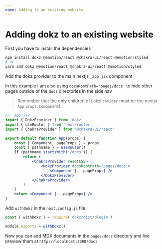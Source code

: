 ```yaml
---
name: Adding to an existing website
---
```


# Adding dokz to an existing website

First you have to install the dependencies

```bash
npm install dokz @emotion/react @chakra-ui/react @emotion/styled
# or
yarn add dokz @emotion/react @chakra-ui/react @emotion/styled
```

Add the dokz provider to the main nextjs `_app.jsx` component

In this example i am also using `docsRootPath='pages/docs'` to hide other pages outside of the `docs` directories in the side nav

> Remember that the only children of `DokzProvider` must be the nextjs `App` `props.Component`!

```jsx
// _app.jsx
import { DokzProvider } from 'dokz'
import { useRouter } from 'next/router'
import { ChakraProvider } from '@chakra-ui/react'

export default function App(props) {
    const { Component, pageProps } = props
    const { pathname } = useRouter()
    if (pathname.startsWith('/docs')) {
        return (
            <ChakraProvider resetCSS>
                <DokzProvider docsRootPath='pages/docs'>
                    <Component {...pageProps} />
                </DokzProvider>
            </ChakraProvider>
        )
    }
    return <Component {...pageProps} />
}
```

Add `withDokz` in the `next.config.js` file

```js
const { withDokz } = require('dokz/dist/plugin')

module.exports = withDokz()
```

Now you can add MDX documents in the `pages/docs` directory and live preview them at `http://localhost:3000/docs`
